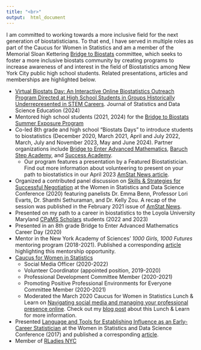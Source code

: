 ```yaml
---
title: "<br>"
output:  html_document
---
```

<link rel="stylesheet" href="fonts/academicons.min.css"/>
<!-- Global site tag (gtag.js) - Google Analytics -->
<script async src="https://www.googletagmanager.com/gtag/js?id=UA-137654852-1"></script>
<script>
  window.dataLayer = window.dataLayer || [];
  function gtag(){dataLayer.push(arguments);}
  gtag('js', new Date());

  gtag('config', 'UA-137654852-1');
</script>

I am committed to working towards a more inclusive field for the next generation of biostatisticians. To that end, I have served in multiple roles as part of the Caucus for Women in Statistics and am a member of the Memorial Sloan Kettering [Bridge to Biostats](https://www.mskcc.org/departments/epidemiology-biostatistics/bridge-biostats) committee, which seeks to foster a more inclusive biostats community by creating programs to increase awareness of and interest in the field of Biostatistics among New York City public high school students. Related presentations, articles and memberships are highlighted below. 

* [Virtual Biostats Day: An Interactive Online Biostatistics Outreach Program Directed at High School Students in Groups Historically Underrepresented in STEM Careers](https://www.tandfonline.com/doi/full/10.1080/26939169.2024.2362150). Journal of Statistics and Data Science Education (2024)
* Mentored high school students (2021, 2024) for the [Bridge to Biostats Summer Exposure Program](https://www.mskcc.org/education-training/bridge-to-biostats-summer-program-b2bsp)
* Co-led 8th grade and high school “Biostats Days” to introduce students to biostatistics (December 2020, March 2021, April and July 2022, March, July and November 2023, May and June 2024). Partner organizations include [Bridge to Enter Advanced Mathematics](https://www.beammath.org/), [Baruch Step Academy](https://step.baruch.cuny.edu/), and [Success Academy](https://www.successacademies.org/).
  - Our program features a presentation by a Featured Biostatistician. Find out more information about volunteering to present on your path to biostatistics in our April 2023 [AmStat News article](https://magazine.amstat.org/blog/2023/04/01/biostats-exposure-program/).
* Organized a contributed panel discussion on [Skills & Strategies for Successful Negotiation](https://ww2.amstat.org/meetings/wsds/2020/onlineprogram/AbstractDetails.cfm?AbstractID=309555) at the Women in Statistics and Data Science Conference (2020) featuring panelists Dr. Emma Benn, Professor Lori Evarts, Dr. Shanthi Sethuraman, and Dr. Kelly Zou. A recap of the session was published in the February 2021 issue of [AmStat News](https://magazine.amstat.org/blog/2021/02/01/successful-negotiation).
* Presented on my path to a career in biostatistics to the Loyola University Maryland [CPaMS Scholars](https://www.loyola.edu/join-us/cpams-program) students (2022 and 2023)
* Presented in an 8th grade Bridge to Enter Advanced Mathematics Career Day (2020)
* Mentor in the New York Academy of Sciences' *1000 Girls, 1000 Futures* mentoring program (2018-2021). Published a corresponding [article](http://magazine.amstat.org/blog/2018/11/01/1000-girls-1000-futures/?utm_source=informz&utm_medium=email&utm_campaign=amstatnews&_zs=UvcOe1&_zl=vBfH5) highlighting this mentorship opportunity.   
*  [Caucus for Women in Statistics](https://cwstat.org/)
    * Social Media Officer (2020-2022)
    * Volunteer Coordinator (appointed position, 2019-2020)    
    * Professional Development Committee Member (2020-2021)
    * Promoting Positive Professional Environments for Everyone Committee Member (2020-2021)
    * Moderated the March 2020 Caucus for Women in Statistics Lunch & Learn on [Navigating social media and managing your professional presence online](https://cwstat.org/march-31st-lunch-learn-on-creating-a-professional-online-presence-view-recording/). Check out my [blog post](blog_cws_social_media_webinar.html) about this Lunch & Learn for more information. 
* Presented [Language and Tools for Establishing Influence as an Early-Career Statistician](https://ww2.amstat.org/meetings/wsds/2017/onlineprogram/AbstractDetails.cfm?AbstractID=303802) at the Women in Statistics and Data Science Conference (2017) and published a corresponding [article](http://magazine.amstat.org/blog/2018/05/01/earlycareertools/).  
*  Member of [RLadies NYC](http://www.rladiesnyc.org/)  